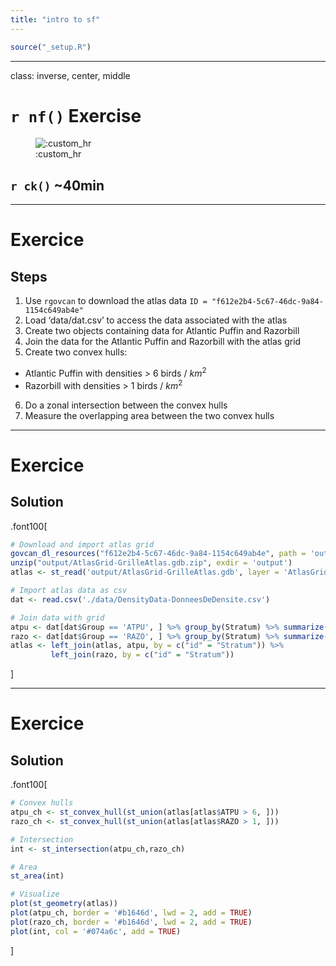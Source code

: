 ```yaml
---
title: "intro to sf"
---
```



```r
source("_setup.R")
```

---

class: inverse, center, middle

# `r nf()` Exercise

![:custom_hr]()

## `r ck()` ~40min

---

# Exercice

## Steps

1. Use `rgovcan` to download the atlas data `ID = "f612e2b4-5c67-46dc-9a84-1154c649ab4e"`
2. Load ‘data/dat.csv’ to access the data associated with the atlas
3. Create two objects containing data for Atlantic Puffin and Razorbill
4. Join the data for the Atlantic Puffin and Razorbill with the atlas grid
5. Create two convex hulls:
  - Atlantic Puffin with densities > 6 birds / $km^2$
  - Razorbill with densities > 1 birds / $km^2$
6. Do a zonal intersection between the convex hulls
7. Measure the overlapping area between the two convex hulls




---

# Exercice

## Solution

.font100[
```r
# Download and import atlas grid
govcan_dl_resources("f612e2b4-5c67-46dc-9a84-1154c649ab4e", path = 'output')
unzip("output/AtlasGrid-GrilleAtlas.gdb.zip", exdir = 'output')
atlas <- st_read('output/AtlasGrid-GrilleAtlas.gdb', layer = 'AtlasGrid_GrilleAtlas')

# Import atlas data as csv
dat <- read.csv('./data/DensityData-DonneesDeDensite.csv')

# Join data with grid
atpu <- dat[dat$Group == 'ATPU', ] %>% group_by(Stratum) %>% summarize(ATPU = mean(Density))
razo <- dat[dat$Group == 'RAZO', ] %>% group_by(Stratum) %>% summarize(RAZO = mean(Density))
atlas <- left_join(atlas, atpu, by = c("id" = "Stratum")) %>%
         left_join(razo, by = c("id" = "Stratum"))

```
]

---

# Exercice

## Solution

.font100[
```r
# Convex hulls
atpu_ch <- st_convex_hull(st_union(atlas[atlas$ATPU > 6, ]))
razo_ch <- st_convex_hull(st_union(atlas[atlas$RAZO > 1, ]))

# Intersection
int <- st_intersection(atpu_ch,razo_ch)

# Area
st_area(int)

# Visualize
plot(st_geometry(atlas))
plot(atpu_ch, border = '#b1646d', lwd = 2, add = TRUE)
plot(razo_ch, border = '#b1646d', lwd = 2, add = TRUE)
plot(int, col = '#074a6c', add = TRUE)

```
]
